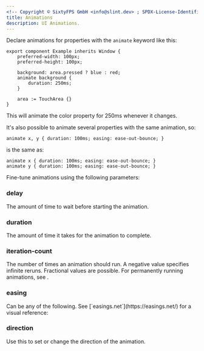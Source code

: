 ```yaml
---
<!-- Copyright © SixtyFPS GmbH <info@slint.dev> ; SPDX-License-Identifier: MIT -->
title: Animations
description: UI Animations.
---
```



Declare animations for properties with the `animate` keyword like this:

```slint
export component Example inherits Window {
    preferred-width: 100px;
    preferred-height: 100px;

    background: area.pressed ? blue : red;
    animate background {
        duration: 250ms;
    }

    area := TouchArea {}
}
```

This will animate the color property for 250ms whenever it changes.

It's also possible to animate several properties with the same animation, so:

```slint no-test
animate x, y { duration: 100ms; easing: ease-out-bounce; }
```

is the same as:

```slint no-test
animate x { duration: 100ms; easing: ease-out-bounce; }
animate y { duration: 100ms; easing: ease-out-bounce; }
```


Fine-tune animations using the following parameters:

### delay
<SlintProperty propName="delay" typeName="duration">
The amount of time to wait before starting the animation.
</SlintProperty>

### duration

<SlintProperty propName="duration" typeName="duration">
 The amount of time it takes for the animation to complete.
</SlintProperty>

### iteration-count

<SlintProperty propName="iteration-count" typeName="float">
The number of times an animation should run. A negative value specifies
infinite reruns. Fractional values are possible.
For permanently running animations, see <Link type="AnimationTick" label="`animation-tick()`" />.
</SlintProperty>

### easing

<SlintProperty propName="easing" typeName="easing">
Can be any of the following. See [`easings.net`](https://easings.net/) for a visual reference:
</SlintProperty>

### direction
<SlintProperty propName="direction" typeName="enum" enumName="AnimationDirection">
Use this to set or change the direction of the animation.
</SlintProperty>

